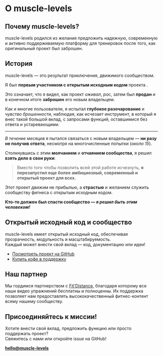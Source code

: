
# О muscle-levels

## Почему muscle-levels?

muscle-levels родился из желания предложить надежную, современную и активно поддерживаемую платформу для тренировок после того, как оригинальный проект <WorkoutLol variant="muted" /> был заброшен.

## История

muscle-levels — это результат приключения, движимого сообществом.

Я был **первым участником с открытым исходным кодом** проекта <WorkoutLol variant="muted" />.

Это означает, что я видел, как проект *оживал*, *рос*, затем был **продан** и в конечном итоге **заброшен** его новым владельцем.

Как и многие пользователи, я испытал **глубокое разочарование** и *чувство брошенности*, наблюдая, как исчезает инструмент, в который я внес такой большой вклад, с запросами функций, оставшимися без ответа и устаревающими.

---

*В течение месяцев* я пытался связаться с новым владельцем — **ни разу не получив ответа**, несмотря на многочисленные попытки (*около 15*).

Столкнувшись с этим **молчанием** и **отчаянием сообщества**, я решил **взять дело в свои руки**:

> Вместо того чтобы позволить всей этой работе исчезнуть, **я перезапустил еще более амбициозный, современный и открытый проект для всех.**

Этот проект движим не прибылью, а **страстью** и желанием служить сообществу фитнеса с открытым исходным кодом.

**Кто-то должен был спасти сообщество — _я решил быть этим человеком!_**

## Открытый исходный код и сообщество

muscle-levels имеет открытый исходный код, обеспечивая прозрачность, модульность и масштабируемость.  
Каждый может внести свой вклад — код, документацию или идеи!

- [Посмотреть проект на GitHub](https://github.com/Snouzy/workout-cool)
- [Купить кофе в поддержку](https://ko-fi.com/workoutcool)

## Наш партнер

Мы гордимся партнерством с [Fit'Distance](https://fitdistance.io), благодаря которому все наши видео упражнений бесплатны и полноценны. Их поддержка позволяет нам предоставлять высококачественный фитнес-контент всему нашему сообществу.

## Присоединяйтесь к миссии!

Хотите внести свой вклад, предложить функцию или просто поддержать проект?  
Свяжитесь с нами или откройте issue на GitHub!

**[hello@muscle-levels](mailto:hello@muscle-levels)**
